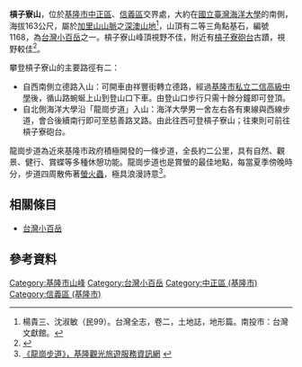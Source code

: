 {{Infobox Mountain
| 名稱 = 槓子寮山
| 照片 = Gangzhiliaoshan.JPG
| 照片說明 = 由[[紅淡山|紅淡山]][[三角點|三角點]]展望槓子寮山
| 海拔 = {{Convert|153|m|ft|0|link=on}}
| 位置 = [[基隆市|基隆市]][[中正區_(基隆市)|中正區]]、[[信義區_(基隆市)|信義區]]
| 相對高度 = 
| 座標 = 
| 地形圖 = 
| 類別 = 
| 年齡 = 
| 最近喷发 = 
| 首次登頂 =
| 攀登路線 = 
| pushpin_map = Taiwan
| pushpin_map_caption = 槓子寮山的位置
| latd=25 |latm=08 |lats=35.12 |latNS=N
| longd=121 |longm=46 |longs=33 |longEW=E
}}


'''槓子寮山'''，位於[[基隆市|基隆市]][[中正區_(基隆市)|中正區]]、[[信義區_(基隆市)|信義區]]交界處，大約在[[國立臺灣海洋大學|國立臺灣海洋大學]]的南側，海拔163公尺，屬於[[加里山山脈|加里山山脈]]之[[深澳山地|深澳山地]]<ref>楊貴三、沈淑敏（民99）。台灣全志，卷二，土地誌，地形篇。南投市：台灣文獻館。</ref>，山頂有二等三角點基石，編號1168，為[[台灣小百岳|台灣小百岳]]之一。槓子寮山峰頂視野不佳，附近有[[槓子寮砲台|槓子寮砲台]]古蹟，視野較佳<ref>{{Cite web |url=http://gohiking.myweb.hinet.net/h4/SJLgangzliao.htm |title=《槓子寮山(H163m)、槓子寮炮台、龍崗步道》，HiSpring 優遊山林溪網站 |access-date=2008-11-29 |archive-url=https://web.archive.org/web/20090112213558/http://gohiking.myweb.hinet.net/h4/SJLgangzliao.htm |archive-date=2009-01-12 |dead-url=yes }}</ref>。 

攀登槓子寮山的主要路徑有二：
*自西南側立德路入山：可開車由祥豐街轉立德路，經過[[基隆市私立二信高級中學|基隆市私立二信高級中學]]後，循山路蜿蜒上山到登山口下車。由登山口步行只需十餘分鐘即可登頂。
*自北側海洋大學沿「龍崗步道」入山：海洋大學男一舍左右各有東線與西線步道，會合後續南行即可至慈善路叉路。由此往西可登槓子寮山；往東則可前往槓子寮砲台。

龍崗步道為近來基隆市政府積極開發的一條步道，全長約二公里，具有自然、觀景、健行、賞蝶等多種休憩功能。龍崗步道也是賞螢的最佳地點，每當夏季傍晚時分，步道四周散佈著[[螢火蟲|螢火蟲]]，極具浪漫詩意<ref>[http://tour.klcg.gov.tw/b/b01_01.asp?sid=30&id=342 《龍崗步道》，基隆觀光旅遊服務資訊網] {{webarchive|url=https://web.archive.org/web/20120819001437/http://tour.klcg.gov.tw/b/b01_01.asp?sid=30&id=342 |date=2012-08-19 }}</ref>。

==相關條目==
*[[台灣小百岳|台灣小百岳]]

==參考資料==
<div class="references-small">
<references />
</div>

[[Category:基隆市山峰|Category:基隆市山峰]]
[[Category:台灣小百岳|Category:台灣小百岳]]
[[Category:中正區_(基隆市)|Category:中正區 (基隆市)]]
[[Category:信義區_(基隆市)|Category:信義區 (基隆市)]]